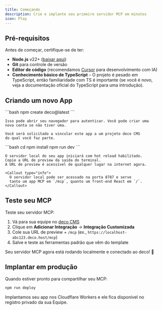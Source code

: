 ```yaml
---
title: Começando
description: Crie e implante seu primeiro servidor MCP em minutos
icon: Play
---
```



## Pré-requisitos

Antes de começar, certifique-se de ter:

- **Node.js** v22+ ([baixar aqui](https://nodejs.org))
- **Git** para controle de versão
- **Editor de código** (recomendamos [Cursor](https://cursor.com) para desenvolvimento com IA)
- **Conhecimento básico de TypeScript** – O projeto é pesado em TypeScript, então familiaridade com TS é importante (se você é novo, veja a documentação oficial do TypeScript para uma introdução).

## Criando um novo App

<StepGroup>
  <Step number={1} title="Inicializar seu app">
    ```bash
    npm create deco@latest
    ```
    
    Isso pode abrir seu navegador para autenticar. Você pode criar uma
    nova conta se não tiver uma.
    
    Você será solicitado a vincular este app a um projeto deco CMS
    do qual você faz parte.
  </Step>

  <Step number={2} title="Iniciar desenvolvimento">
    ```bash
    cd <nome-do-seu-app>
    npm install
    npm run dev
    ```
    
    O servidor local do seu app iniciará com hot reload habilitado.
    Copie a URL de preview da saída do terminal.
    A URL de preview é acessível de qualquer lugar na internet agora.
    
    <Callout type="info">
      O servidor local pode ser acessado na porta 8787 e serve
      tanto um app MCP em `/mcp`, quanto um front-end React em `/`.
    </Callout>
  </Step>
</StepGroup>

## Teste seu MCP

Teste seu servidor MCP:

1. Vá para sua equipe no [deco CMS](https://admin.decocms.com)
2. Clique em **Adicionar Integração** → **Integração Customizada**
3. Cole sua URL de preview + `/mcp` (ex., `https://localhost-abc123.deco.host/mcp`)
4. Salve e teste as ferramentas padrão que vêm do template

<Callout type="success">
  Seu servidor MCP agora está rodando localmente e conectado ao deco! 🎉
</Callout>

## Implantar em produção

Quando estiver pronto para compartilhar seu MCP:

```bash
npm run deploy
```

Implantamos seu app nos Cloudflare Workers e ele fica disponível no registro privado da sua Equipe.